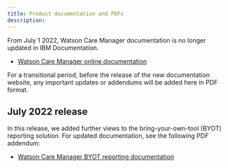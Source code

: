 ```yaml
---
title: Product documentation and PDFs
description: 
---
```


From July 1 2022, Watson Care Manager documentation is no longer updated in IBM Documentation.

* [Watson Care Manager online documentation](https://www.ibm.com/docs/en/watson-care-manager)

For a transitional period, before the release of the new documentation website, any important updates or addendums will be added here in PDF format.

## July 2022 release

In this release, we added further views to the bring-your-own-tool (BYOT) reporting solution. For updated documentation, see the following PDF addendum:

* [Watson Care Manager BYOT reporting documentation](pdfs/WatsonCareManager_BYOT_PDF.pdf)
